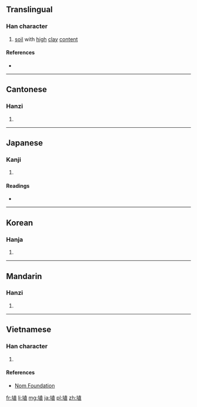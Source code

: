==Translingual==

===Han character===
{{Han char|rn=32|rad=土|as=08|sn=11|four=44116|canj=GJBM|ids=⿰土直}}

# [[soil]] with [[high]] [[clay]] [[content]]

====References====
* {{Han ref|kx=0231.050|dkj=05188|dj=0467.100|hdz=10450.030|uh=57F4|ud=22516|bh=D4B2|bd=54450}}

----

==Cantonese==

===Hanzi===
{{yue-hanzi|jyut=[[zik6]]|y=jik6}}

# {{defn|lang=yue|sort=土08}}

----

==Japanese==

===Kanji===
{{ja-kanji|grade=|rs=土08}}

# {{defn|lang=ja|sort=土08}}

====Readings====
* {{ja-readings|on=[[しょく]] (shoku)|kun=[[はに]] (hani)}}

----

==Korean==

===Hanja===
{{ko-hanja|hangeul=[[식]], [[치]]|rv=sik, chi|mr=sik, ch'i}}

# {{defn|lang=ko|sort=土08}}

----

==Mandarin==

===Hanzi===
{{cmn-hanzi|pin=[[zhí]] ([[zhi2]])|wg=chih<sup>2</sup>}}

# {{defn|lang=cmn|sort=土08}}

----

==Vietnamese==

===Han character===
{{vi-hantu|[[thực]]|rs=土08}}

# {{defn|lang=vi|sort=土08}}

====References====
* [http://nomfoundation.org/common/nom_details.php?codepoint=57f4 Nom Foundation]

[[fr:埴]]
[[li:埴]]
[[mg:埴]]
[[ja:埴]]
[[pl:埴]]
[[zh:埴]]